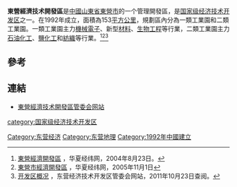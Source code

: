 '''東營經濟技术開發區'''是[[中國|中國]][[山東省|山東省]][[東營市|東營市]]的一个管理開發區，是[[国家级经济技术开发区|国家级经济技术开发区]]之一。在1992年成立，面積為153[[平方公里|平方公里]]，規劃區內分為一類工業園和二類工業園。一類工業園主力[[機械|機械]][[電子|電子]]、新型[[材料|材料]]、[[生物工程|生物工程]]等行業，二類工業園主力[[石油化工|石油化工]]、[[鹽化工|鹽化工]]和[[紡織|紡織]]等行業。<ref>[http://www.huaxia.com/20040823/00235412.html 東營經濟開發區] {{Wayback|url=http://www.huaxia.com/20040823/00235412.html |date=20061216083219 }}，华夏经纬网，2004年8月23日。</REF><ref>[http://big5.huaxia.com/sd-tw/2005/00293123.html 東營市經濟開發區] {{Wayback|url=http://big5.huaxia.com/sd-tw/2005/00293123.html |date=20080724001040 }}，华夏经纬网，2005年11月1日</REF><ref>[http://www.dyedz.gov.cn/e/action/ShowInfo.php?classid=1&id=23 开发区概况] {{Wayback|url=http://www.dyedz.gov.cn/e/action/ShowInfo.php?classid=1&id=23 |date=20111015024704 }}，东营经济技术开发区管委会网站，2011年10月23日查阅。</ref>

== 參考 ==
{{reflist}}

== 連結 ==
*[https://web.archive.org/web/20090228144536/http://www.dyedz.gov.cn/ 東營經濟技术開發區管委会网站]

{{国家级经济技术开发区}}

[[category:国家级经济技术开发区|category:国家级经济技术开发区]]
[[Category:东营经济|Category:东营经济]]
[[Category:东营地理|Category:东营地理]]
[[Category:1992年中國建立|Category:1992年中國建立]]